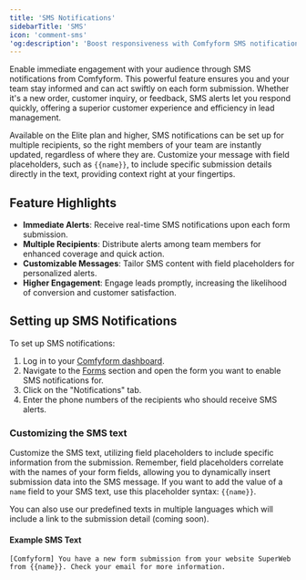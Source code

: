 ```yaml
---
title: 'SMS Notifications'
sidebarTitle: 'SMS'
icon: 'comment-sms'
'og:description': 'Boost responsiveness with Comfyform SMS notifications. Configure immediate alerts, customize message content, and enjoy enhanced lead engagement.'
---
```


Enable immediate engagement with your audience through SMS notifications from Comfyform. This powerful feature ensures you and your team stay informed and can act swiftly on each form submission. Whether it's a new order, customer inquiry, or feedback, SMS alerts let you respond quickly, offering a superior customer experience and efficiency in lead management.

Available on the Elite plan and higher, SMS notifications can be set up for multiple recipients, so the right members of your team are instantly updated, regardless of where they are. Customize your message with field placeholders, such as `{{name}}`, to include specific submission details directly in the text, providing context right at your fingertips.

## Feature Highlights

- **Immediate Alerts**: Receive real-time SMS notifications upon each form submission.
- **Multiple Recipients**: Distribute alerts among team members for enhanced coverage and quick action.
- **Customizable Messages**: Tailor SMS content with field placeholders for personalized alerts.
- **Higher Engagement**: Engage leads promptly, increasing the likelihood of conversion and customer satisfaction.

## Setting up SMS Notifications

To set up SMS notifications:

1. Log in to your [Comfyform dashboard](https://app.comfyform.com/forms).
2. Navigate to the [Forms](https://app.comfyform.com/forms) section and open the form you want to enable SMS notifications for.
3. Click on the "Notifications" tab.
4. Enter the phone numbers of the recipients who should receive SMS alerts.

### Customizing the SMS text

Customize the SMS text, utilizing field placeholders to include specific information from the submission. Remember, field placeholders correlate with the names of your form fields, allowing you to dynamically insert submission data into the SMS message. If you want to add the value of a `name` field to your SMS text, use this placeholder syntax: `{{name}}`.

You can also use our predefined texts in multiple languages which will include a link to the submission detail (coming soon).

#### Example SMS Text

`[Comfyform] You have a new form submission from your website SuperWeb from {{name}}. Check your email for more information.`